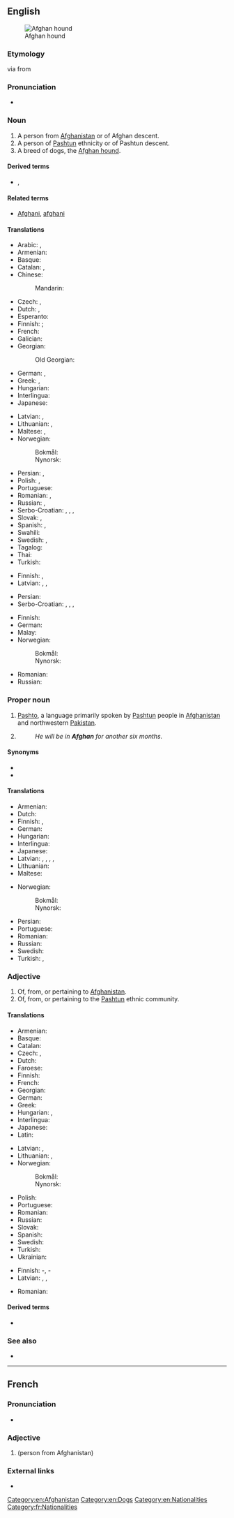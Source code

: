 {{also|afghan}}
==English==
{{wikipedia}}
{{wikipedia|Origins of the name Afghan}}
[[File:Afghane.jpg|thumb|Afghan hound]]

===Etymology===
{{etyl|fa|en}} {{m|fa|افغان|tr=afğân||Afghan}} via {{etyl|pra|en}} {{m|und|आभगन|tr=ābhagana||Afghan|sc=Deva}} from {{etyl|sa|en}} {{m|sa|अश्वक||horseman}}

===Pronunciation===
* {{a|UK}} {{IPA|/ˈæfˌɡæn/|lang=en}}

===Noun===
{{en-noun}}

# A person from [[Afghanistan]] or of Afghan descent.
# A person of [[Pashtun]] ethnicity or of Pashtun descent.
# A breed of dogs, the [[Afghan hound]].

====Derived terms====
* {{l|en|Afghanization}}, {{l|en|Afghanisation}}

====Related terms====
* [[Afghani]], [[afghani]]

====Translations====
{{trans-top|person from Afghanistan}}
* Arabic: {{t|ar|أَفْغَانِيّ}}, {{t|ar|أَفْغَانِيَّة|f}}
* Armenian: {{t|hy|աֆղան}}
* Basque: {{t|eu|afganistandar}}
* Catalan: {{t|ca|afganès|m}}, {{t|ca|afganesa|f}}
* Chinese:
*: Mandarin: {{t+|cmn|阿富汗人|tr=Āfùhànrén|sc=Hani}}
* Czech: {{t+|cs|Afghánec|m}}, {{t|cs|Afgánec|m}}
* Dutch: {{t+|nl|Afghaan|m}}, {{t+|nl|Afghaanse|f}}
* Esperanto: {{t|eo|afgano}}
* Finnish: {{t+|fi|afganistanilainen}}; {{t+|fi|afgaani}} {{qualifier|incorrectly}}
* French: {{t+|fr|Afghan}}
* Galician: {{t+|gl|afgán|m}}
* Georgian: {{t|ka|ავღანელი}}
*: Old Georgian: {{t|oge|ავღანი}}
* German: {{t+|de|Afghane|m}}, {{t+|de|Afghanin|f}}
* Greek: {{t+|el|Αφγανός|m}}, {{t|el|Αφγανή|f}}
* Hungarian: {{t+|hu|afgán}}
* Interlingua: {{t|ia|afghano}}
* Japanese: {{t|ja|アフガニスタン人|tr=Afuganisutan-jin|sc=Jpan}}
{{trans-mid}}
* Latvian: {{t|lv|afgānis|m}}, {{t|lv|afgāniete|f}}
* Lithuanian: {{t+|lt|afganistanietis|m}}, {{t+|lt|afganistanietė|f}}
* Maltese: {{t|mt|Afgan|m}}, {{t|mt|Afgana|f}}
* Norwegian:
*: Bokmål: {{t+|no|afghaner|m}}
*: Nynorsk: {{t+|nn|afghanar|m}}
* Persian: {{t+|fa|افغان|tr=afğân}}, {{t+|fa|افغانی|tr=afğâni|sc=fa-Arab}}
* Polish: {{t+|pl|Afgańczyk|m-pr}}, {{t+|pl|Afganka|f}}
* Portuguese: {{t+|pt|afegão|m}}
* Romanian: {{t+|ro|afgan|m}}, {{t+|ro|afgană|f}}
* Russian: {{t+|ru|афга́нец|m}}, {{t+|ru|афга́нка|f}}
* Serbo-Croatian: {{t|sh|Àfgan|m}}, {{t|sh|Àfgānka|f}}, {{t+|sh|Afganistánac|m}}, {{t|sh|Afganìstānka|f}}
* Slovak: {{t+|sk|Afganec|m}}, {{t|sk|Afganka|f}}
* Spanish: {{t+|es|afgano|m}}, {{t+|es|afgana|f}}
* Swahili: {{t+|sw|Mwafugani}}
* Swedish: {{t+|sv|afghan}}, {{t+|sv|afghanska|f}}
* Tagalog: {{t|tl|Apgano}}
* Thai: {{t|th|ชาวอาฟกัน<strong class="error"><span class="scribunto-error" id="mw-scribunto-error-0">Lua error: Missing close-bracket for character set beginning at pattern character 1</span></strong>}}
* Turkish: {{t+|tr|Afgan}}
{{trans-bottom}}

{{trans-top|person of Pashtun ethnicity}}
* Finnish: {{t|fi|pataani}}, {{t+|fi|afgaani}}
* Latvian: {{t|lv|afgānis|m}}, {{t|lv|afgāniete|f}}, {{t|lv|puštuns|m}}
{{trans-mid}}
* Persian: {{t+|fa|افغان|tr=afğân|sc=fa-Arab}}
* Serbo-Croatian: {{t|sh|Àfgan|m}}, {{t|sh|Àfgānka|f}}, {{t+|sh|Afganistánac|m}}, {{t|sh|Afganìstānka|f}}
{{trans-bottom}}

{{trans-top|Afghan hound}}
* Finnish: {{t+|fi|afgaaninvinttikoira}}
* German: {{t+|de|Afghane|m}}
* Malay: {{t|ms|anjing pemburu Afghan}}
* Norwegian:
*: Bokmål: {{t+|no|afghaner|m}}
*: Nynorsk: {{t+|nn|afghanar|m}}
{{trans-mid}}
* Romanian: {{t+|ro|afgan|m}}
* Russian: {{t|ru|афга́нская борза́я|f}}
{{trans-bottom}}

===Proper noun===
{{en-proper noun}}

# [[Pashto]], a language primarily spoken by [[Pashtun]] people in [[Afghanistan]] and northwestern [[Pakistan]].
# {{lb|en|UK|military slang}} {{clipping of|Afghanistan|lang=en}}
#: ''He will be in '''Afghan''' for another six months.''

====Synonyms====
* {{l|en|Pashtun}}
* {{l|en|Pashto}}

====Translations====
{{trans-top|Pashto language}}
* Armenian: {{t|hy|աֆղաներեն}}
* Dutch: {{t+|nl|Afghaans}}
* Finnish: {{t+|fi|paštu}}, {{t+|fi|afgaani}}
* German: {{t|de|Afghanisch}}
* Hungarian: {{t+|hu|afgán}}
* Interlingua: {{t|ia|afghano}}
* Japanese: {{t|ja|アフガニスタン語|tr=afuganisutango}}
* Latvian: {{t|lv|afgāņu valoda|f}}, {{t|lv|afgāņu}}, {{t|lv|puštunu valoda|f}}, {{t|lv|puštunu}}, {{t|lv|puštu}}
* Lithuanian: {{t|lt|afganistaniečių|p}}
* Maltese: {{t|mt|L-Afgan}}
{{trans-mid}}
* Norwegian:
*: Bokmål: {{t+|nb|afghansk|m}}
*: Nynorsk: {{t+|nn|afghansk|m}}
* Persian: {{t+|fa|افغانی|tr=afğâni}}
* Portuguese: {{t+|pt|afegão}}
* Romanian: {{t+|ro|afgană|f}}
* Russian: {{t+|ru|афга́нский}}
* Swedish: {{t+|sv|afghanska}}
* Turkish: {{t+|tr|Peştuca}}, {{t|tr|Afganca}}
{{trans-bottom}}

===Adjective===
{{en-adj|-}}

# Of, from, or pertaining to [[Afghanistan]].
# Of, from, or pertaining to the [[Pashtun]] ethnic community.

====Translations====
{{trans-top|pertaining to Afghanistan}}
* Armenian: {{t|hy|աֆղանական}}
* Basque: {{t|eu|afganistandar}}
* Catalan: {{t|ca|afganès}}
* Czech: {{t|cs|afgánský|m}}, {{t+|cs|afghánský|m}}
* Dutch: {{t+|nl|Afghaans}}
* Faroese: {{t|fo|afganskur}}
* Finnish: {{t+|fi|afganistanilainen}}
* French: {{t+|fr|afghan}}
* Georgian: {{t|ka|ავღანური}}
* German: {{t+|de|afghanisch}}
* Greek: {{t+|el|αφγανικός}}
* Hungarian: {{t+|hu|afgán}}, {{t+|hu|afganisztáni}}
* Interlingua: {{t|ia|afghan}}
* Japanese: {{t+|ja|アフガニスタン|alt=アフガニスタンの|tr=afuganisutan no}}
* Latin: {{t|la|afghanicus}}
{{trans-mid}}
* Latvian: {{t|lv|afgāņu}}, {{t|lv|afgānisks}}
* Lithuanian: {{t|lt|afganištanietiškas|m}}, {{t|lt|afganistanietiška|f}}
* Norwegian:
*: Bokmål: {{t+|nb|afghansk}}
*: Nynorsk: {{t+|nn|afghansk}}
* Polish: {{t+|pl|afgański}}
* Portuguese: {{t+|pt|afegão}}
* Romanian: {{t+|ro|afgan}}
* Russian: {{t+|ru|афга́нский}}
* Slovak: {{t+|sk|afganský}}
* Spanish: {{t+|es|afgano}}
* Swedish: {{t+|sv|afghansk}}
* Turkish: {{t+|tr|Afgan}}
* Ukrainian: {{t+|uk|афга́нський|m|sc=Cyrl}}
{{trans-bottom}}

{{trans-top|pertaining to Pashtun}}
* Finnish: {{t|fi|pataani}}-, {{t+|fi|afgaani}}-
* Latvian: {{t|lv|puštunu}}, {{t|lv|afgāņu}}, {{t|lv|afgānisks}}
{{trans-mid}}
* Romanian: {{t+|ro|afgan}}
{{trans-bottom}}

====Derived terms====
* {{l|en|Afghanness}}

===See also===
* {{l|en|Appendix:Countries of the world}}

[[Category:en:Afghanistan]]
[[Category:en:Dogs]]
[[Category:en:Nationalities]]

----

==French==

===Pronunciation===
* {{IPA|/af.ɡɑ̃/|lang=fr}}

===Adjective===
{{fr-noun|m|f=Afghane}}

# {{l|en|Afghan}} (person from Afghanistan)

===External links===
* {{R:TLFi}}

[[Category:fr:Nationalities]]